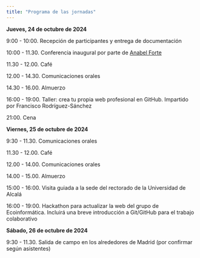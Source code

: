 ```yaml
---
title: "Programa de las jornadas"
---
```


**Jueves, 24 de octubre de 2024**

9:00 - 10:00. Recepción de participantes y entrega de documentación

10:00 - 11.30. Conferencia inaugural por parte de [Anabel Forte](https://anabelforte.com/)

11.30 - 12.00. Café

12.00 - 14.30. Comunicaciones orales

14.30 - 16.00. Almuerzo

16:00 - 19:00. Taller: crea tu propia web profesional en GitHub. Impartido por Francisco Rodríguez-Sánchez

21:00. Cena

**Viernes, 25 de octubre de 2024**

9:30 - 11.30. Comunicaciones orales

11.30 - 12.00. Café

12.00 - 14.00. Comunicaciones orales

14.00 - 15.00. Almuerzo

15:00 - 16:00. Visita guiada a la sede del rectorado de la Universidad de Alcalá

16:00 - 19:00. Hackathon para actualizar la web del grupo de Ecoinformática. Incluirá una breve introducción a Git/GitHub para el trabajo colaborativo

**Sábado, 26 de octubre de 2024**

9:30 - 11.30. Salida de campo en los alrededores de Madrid (por confirmar según asistentes)
